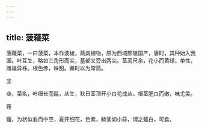 ```yaml
---
---
---
```

title: 菠薐菜
---



菠薐菜，一曰菠菜，本作波棱，蔬类植物，原为西域颇陵国产，唐时，其种始入我国。叶互生，略如三角形而尖，基部又旁出两尖。茎高尺余，花小而黄绿，单性，雌雄异株。根色赤，味甜。嫩时以为常蔬。

韭

韭，菜名，叶细长而扁，丛生，秋日茎顶开小白花成丛。根茎肥白而嫩，味尤美。

薤

薤，为状似韭而中空，夏开细花，色紫，鳞茎如小蒜，谓之薤白，可食。